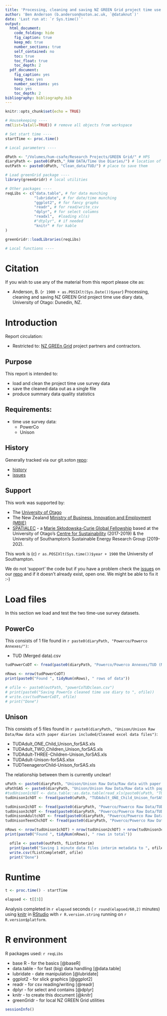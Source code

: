 ```yaml
---
title: 'Processing, cleaning and saving NZ GREEN Grid project time use diary data'
author: 'Ben Anderson (b.anderson@soton.ac.uk, `@dataknut`)'
date: 'Last run at: `r Sys.time()`'
output:
  html_document:
    code_folding: hide
    fig_caption: true
    keep_md: true
    number_sections: true
    self_contained: no
    toc: true
    toc_float: true
    toc_depth: 2
  pdf_document:
    fig_caption: yes
    keep_tex: yes
    number_sections: yes
    toc: yes
    toc_depth: 2
bibliography: bibliography.bib
---
```


```r
knitr::opts_chunk$set(echo = TRUE)
```

```r
# Housekeeping ----
rm(list=ls(all=TRUE)) # remove all objects from workspace

# Set start time ----
startTime <- proc.time()

# Local parameters ----

dPath <- "/Volumes/hum-csafe/Research Projects/GREEN Grid/" # HPS
diaryPath <- paste0(dPath,"_RAW DATA/Time Use Diaries/") # location of data
outPath <- paste0(dPath, "Clean_data/TUD/") # place to save them 

# Load greenGrid package ----
library(greenGridr) # local utilities

# Other packages ----
reqLibs <- c("data.table", # for data munching
             "lubridate", # for date/time munching
             "ggplot2", # for fancy graphs
             "readr", # for read/write_csv
             "dplyr", # for select columns
             "readxl",  #loading xl(s)
             #"dtplyr", # if needed
             "knitr" # for kable
)

greenGridr::loadLibraries(reqLibs)

# Local functions ----


```

\newpage

# Citation

If you wish to use any of the material from this report please cite as:

 * Anderson, B. (`r 1900 + as.POSIXlt(Sys.Date())$year`) Processing, cleaning and saving NZ GREEN Grid project time use diary data, University of Otago: Dunedin, NZ.

\newpage

# Introduction

Report circulation:

 * Restricted to: [NZ GREEn Grid](https://www.otago.ac.nz/centre-sustainability/research/energy/otago050285.html) project partners and contractors.

## Purpose

This report is intended to: 

 * load and clean the project time use survey data
 * save the cleaned data out as a single file
 * produce summary data quality statistics

## Requirements:

 * time use survey data:
   * PowerCo
   * Unison

## History

Generally tracked via our git.soton [repo](https://git.soton.ac.uk/ba1e12/nzGREENGrid):

 * [history](https://git.soton.ac.uk/ba1e12/nzGREENGrid/commits/master)
 * [issues](https://git.soton.ac.uk/ba1e12/nzGREENGrid/issues)
 
## Support

This work was supported by:

 * The [University of Otago](https://www.otago.ac.nz/)
 * The New Zealand [Ministry of Business, Innovation and Employment (MBIE)](http://www.mbie.govt.nz/)
 * [SPATIALEC](http://www.energy.soton.ac.uk/tag/spatialec/) - a [Marie Skłodowska-Curie Global Fellowship](http://ec.europa.eu/research/mariecurieactions/about-msca/actions/if/index_en.htm) based at the University of Otago’s [Centre for Sustainability](http://www.otago.ac.nz/centre-sustainability/staff/otago673896.html) (2017-2019) & the University of Southampton's Sustainable Energy Research Group (2019-202).
 
This work is (c) `r as.POSIXlt(Sys.time())$year + 1900` the University of Southampton.

We do not 'support' the code but if you have a problem check the [issues](https://git.soton.ac.uk/ba1e12/nzGREENGrid/issues) on our [repo](https://git.soton.ac.uk/ba1e12/nzGREENGrid) and if it doesn't already exist, open one. We might be able to fix it :-)

# Load files

In this section we load and test the two time-use survey datasets.

## PowerCo

This consists of 1 file found in `r paste0(diaryPath, "Powerco/Powerco Annexes/")`:

 * TUD (Merged data).csv


```r

tudPowerCoDT <- fread(paste0(diaryPath, "Powerco/Powerco Annexes/TUD (Merged data).csv"))

nRows <- nrow(tudPowerCoDT)
print(paste0("Found ", tidyNum(nRows), " rows of data"))
```

```r

# ofile <- paste0(outPath, "powerCoTUDclean.csv")
# print(paste0("Saving PowerCo cleaned time use diary to ", ofile))
# write.csv(tudPowerCoDT, ofile)
# print("Done")

```



## Unison

This consists of 5 files found in `r paste0(diaryPath, "Unison/Unison Raw Data/Raw data with paper diaries included/Cleaned excel data files")`:

 * TUDAdult_ONE_Child_Unison_forSAS.xls
 * TUDAdult_TWO_Children_Unison_forSAS.xls
 * TUDAdult-THREE-Children-Unison_forSAS.xls
 * TUDAdult-Unison-forSAS.xlsx
 * TUDTeenagerorChild-Unison_forSAS.xls
 
The relationship between them is currently unclear!

```r
uPath <- paste0(diaryPath, "Unison/Unison Raw Data/Raw data with paper diaries included/")
uPathSAS <- paste0(diaryPath, "Unison/Unison Raw Data/Raw data with paper diaries included/Cleaned excel data files/")
#tudUnison1chDT <- data.table::as.data.table(read_xls(paste0(uPath, "TUDAdult_ONE_Child_Unison_forSAS.xlsx")))
tudUnison1chDT <- fread(paste0(uPath, "TUDAdult_ONE_Child_Unison_forSAS.xlsx"))

tudUnison2chDT <- fread(paste0(diaryPath, "Powerco/Powerco Raw Data/TUDAdult_TWO_Children_PILOT.csv"))
tudUnison3chDT <- fread(paste0(diaryPath, "Powerco/Powerco Raw Data/TUDAdultPILOT.csv"))
tudUnisonAdultchDT <- fread(paste0(diaryPath, "Powerco/Powerco Raw Data/TUDAdultPILOT.csv"))
tudUnisonTeenChchDT <- fread(paste0(diaryPath, "Powerco/Powerco Raw Data/TUDAdultPILOT.csv"))

nRows <- nrow(tudUnison1chDT) + nrow(tudUnison2chDT) + nrow(tudUnison3chDT) + nrow(tudUnisonAdultchDT) + nrow(tudUnisonTeenChchDT)
print(paste0("Found ", tidyNum(nRows), " rows in total"))
```

```r

      
  ofile <- paste0(outPath, fListInterim)
  print(paste0("Saving 1 minute data files interim metadata to ", ofile))
  write.csv(fListCompleteDT, ofile)
  print("Done")

```


# Runtime


```r
t <- proc.time() - startTime

elapsed <- t[[3]]
```

Analysis completed in `r elapsed` seconds ( `r round(elapsed/60,2)` minutes) using [knitr](https://cran.r-project.org/package=knitr) in [RStudio](http://www.rstudio.com) with `r R.version.string` running on `r R.version$platform`.

# R environment

R packages used: `r reqLibs`

 * base R - for the basics [@baseR]
 * data.table - for fast (big) data handling [@data.table]
 * lubridate - date manipulation [@lubridate]
 * ggplot2 - for slick graphics [@ggplot2]
 * readr - for csv reading/writing [@readr]
 * dplyr - for select and contains [@dplyr]
 * knitr - to create this document [@knitr]
 * greenGridr - for local NZ GREEN Grid utilities
 
```r
sessionInfo()
```